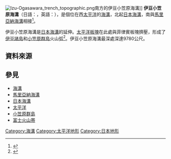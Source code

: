 [[Image:Izu-Ogasawara_trench_topographic.png|thumb]]南方的伊豆小笠原海溝]]
'''伊豆小笠原海溝'''（日語：{{lang|ja|伊豆小笠原海溝（いず・おがさわらかいこう）}}，英語：{{lang|en|Izu-Bonin Trench}}），是個位在西[[太平洋|太平洋]]的[[海溝|海溝]]，北起[[日本海溝|日本海溝]]，南與[[馬里亞納海溝|馬里亞納海溝]]相接<ref>{{Cite web |url=http://www.agu.org/pubs/crossref/2000/1999JC900324.shtml |title=Deep current structure above the Izu-Ogasawara Trench |access-date=2009-02-05 |archive-date=2012-03-01 |archive-url=https://web.archive.org/web/20120301205341/http://www.agu.org/pubs/crossref/2000/1999JC900324.shtml }}</ref>。

伊豆小笠原海溝是[[日本海溝|日本海溝]]的延伸。[[太平洋板塊|太平洋板塊]]在此處與菲律賓板塊擠壓，形成了[[伊豆諸島|伊豆諸島]]和[[小笠原群島|小笠原群島]]火山弧<ref>{{Cite web |url=http://www.terrapub.co.jp/journals/EPS/pdf/2006e/5808e033.pdf |title=Crustal structure of the ocean-island arc transition at the mid Izu-Ogasawara (Bonin) arc margin |accessdate=2009-02-05 |archive-date=2017-10-29 |archive-url=https://web.archive.org/web/20171029065154/http://www.terrapub.co.jp/journals/EPS/pdf/2006e/5808e033.pdf |dead-url=no }}</ref>。伊豆小笠原海溝最深處深達9780公尺。

==資料來源==
{{reflist}}

==參見==
* [[海溝|海溝]]
* [[馬里亞納海溝|馬里亞納海溝]]
* [[日本海溝|日本海溝]]
* [[太平洋|太平洋]]
* [[小笠原群島|小笠原群島]]
* [[富士火山帯|富士火山帯]]

{{伊豆小笠原群島}}
{{coord|29.650|N|142.683|E|display=title|source:dewiki}}

[[Category:海溝|Category:海溝]]
[[Category:太平洋地形|Category:太平洋地形]]
[[Category:日本地形|Category:日本地形]]

{{地质构造小作品}}